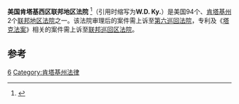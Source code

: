 {{Infobox U.S. district court
|district name =  美国肯塔基西区联邦地区法院
|abbrev =  W.D. Ky.
|appeals to = 第六巡回
|map image name = 
|map image width = 200
|map image caption = 
|seal = 
|seal size = 160
|established = 1901年2月12日 
|judges assigned = 5
|chief judge = Joseph H. McKinley Jr.
|official site = http://www.kywd.uscourts.gov
}}

'''美国肯塔基西区联邦地区法院''' <ref name="中文名参考">{{cite web | url=http://www.cnki.com.cn/Article/CJFDTOTAL-AHON199905026.htm | title=中文名参考 | accessdate=2013-08-08 }}</ref>（引用时缩写为'''W.D. Ky.'''）是美国94个、[[肯塔基州|肯塔基州]]2个[[联邦地区法院|联邦地区法院]]之一。该法院审理后的案件需上诉至[[美国联邦第六巡回上诉法院|第六巡回法院]]，专利及《[[塔克法案|塔克法案]]》相关的案件需上诉至[[联邦巡回区法院|联邦巡回区法院]]。

==参考==
{{reflist}}
{{联邦地区法院}}

[[Category:美国联邦地区法院|6]]
[[Category:肯塔基州法律|Category:肯塔基州法律]]